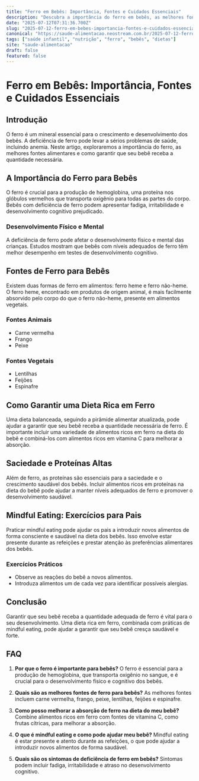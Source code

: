 ```yaml
---
title: "Ferro em Bebês: Importância, Fontes e Cuidados Essenciais"
description: "Descubra a importância do ferro em bebês, as melhores fontes alimentares e cuidados essenciais para garantir a saúde e o desenvolvimento adequado das crianças."
date: "2025-07-12T07:31:36.700Z"
slug: "2025-07-12-ferro-em-bebes-importancia-fontes-e-cuidados-essenciais"
canonical: "https://saude-alimentacao.neostream.com.br/2025-07-12-ferro-em-bebes-importancia-fontes-e-cuidados-essenciais"
tags: ["saúde infantil", "nutrição", "ferro", "bebês", "dietas"]
site: "saude-alimentacao"
draft: false
featured: false
---
```


# Ferro em Bebês: Importância, Fontes e Cuidados Essenciais

## Introdução
O ferro é um mineral essencial para o crescimento e desenvolvimento dos bebês. A deficiência de ferro pode levar a sérios problemas de saúde, incluindo anemia. Neste artigo, exploraremos a importância do ferro, as melhores fontes alimentares e como garantir que seu bebê receba a quantidade necessária.

## A Importância do Ferro para Bebês
O ferro é crucial para a produção de hemoglobina, uma proteína nos glóbulos vermelhos que transporta oxigênio para todas as partes do corpo. Bebês com deficiência de ferro podem apresentar fadiga, irritabilidade e desenvolvimento cognitivo prejudicado.

### Desenvolvimento Físico e Mental
A deficiência de ferro pode afetar o desenvolvimento físico e mental das crianças. Estudos mostram que bebês com níveis adequados de ferro têm melhor desempenho em testes de desenvolvimento cognitivo.

## Fontes de Ferro para Bebês
Existem duas formas de ferro em alimentos: ferro heme e ferro não-heme. O ferro heme, encontrado em produtos de origem animal, é mais facilmente absorvido pelo corpo do que o ferro não-heme, presente em alimentos vegetais.

### Fontes Animais
- Carne vermelha
- Frango
- Peixe

### Fontes Vegetais
- Lentilhas
- Feijões
- Espinafre

## Como Garantir uma Dieta Rica em Ferro
Uma dieta balanceada, seguindo a pirâmide alimentar atualizada, pode ajudar a garantir que seu bebê receba a quantidade necessária de ferro. É importante incluir uma variedade de alimentos ricos em ferro na dieta do bebê e combiná-los com alimentos ricos em vitamina C para melhorar a absorção.

## Saciedade e Proteínas Altas
Além de ferro, as proteínas são essenciais para a saciedade e o crescimento saudável dos bebês. Incluir alimentos ricos em proteínas na dieta do bebê pode ajudar a manter níveis adequados de ferro e promover o desenvolvimento saudável.

## Mindful Eating: Exercícios para Pais
Praticar mindful eating pode ajudar os pais a introduzir novos alimentos de forma consciente e saudável na dieta dos bebês. Isso envolve estar presente durante as refeições e prestar atenção às preferências alimentares dos bebês.

### Exercícios Práticos
- Observe as reações do bebê a novos alimentos.
- Introduza alimentos um de cada vez para identificar possíveis alergias.

## Conclusão
Garantir que seu bebê receba a quantidade adequada de ferro é vital para o seu desenvolvimento. Uma dieta rica em ferro, combinada com práticas de mindful eating, pode ajudar a garantir que seu bebê cresça saudável e forte.

## FAQ

1. **Por que o ferro é importante para bebês?**
   O ferro é essencial para a produção de hemoglobina, que transporta oxigênio no sangue, e é crucial para o desenvolvimento físico e cognitivo dos bebês.

2. **Quais são as melhores fontes de ferro para bebês?**
   As melhores fontes incluem carne vermelha, frango, peixe, lentilhas, feijões e espinafre.

3. **Como posso melhorar a absorção de ferro na dieta do meu bebê?**
   Combine alimentos ricos em ferro com fontes de vitamina C, como frutas cítricas, para melhorar a absorção.

4. **O que é mindful eating e como pode ajudar meu bebê?**
   Mindful eating é estar presente e atento durante as refeições, o que pode ajudar a introduzir novos alimentos de forma saudável.

5. **Quais são os sintomas de deficiência de ferro em bebês?**
   Sintomas podem incluir fadiga, irritabilidade e atraso no desenvolvimento cognitivo.